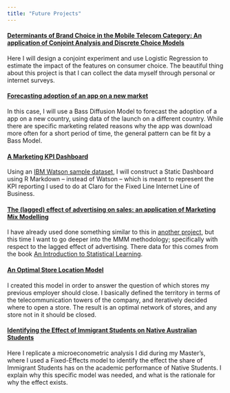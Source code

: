 ```yaml
---
title: "Future Projects"
---
```

#### [Determinants of Brand Choice in the Mobile Telecom Category: An application of Conjoint Analysis and Discrete Choice Models]()

Here I will design a conjoint experiment and use Logistic Regression to estimate the impact of the features on consumer choice. The beautiful thing about this project is that I can collect the data myself through personal or internet surveys. 

#### [Forecasting adoption of an app on a new market]()

In this case, I will use a Bass Diffusion Model to forecast the adoption of a app on a new country, using data of the launch on a different country. While there are specific marketing related reasons why the app was download more often for a short period of time, the general pattern can be fit by a Bass Model. 

#### [A Marketing KPI Dashboard]()

Using an [IBM Watson sample dataset](https://www.ibm.com/communities/analytics/watson-analytics-blog/analyze-sales-effectivness/), I will construct a Static Dashboard using R Markdown -- instead of Watson -- which is meant to represent the KPI reporting I used to do at Claro for the Fixed Line Internet Line of Business. 

#### [The (lagged) effect of advertising on sales: an application of Marketing Mix Modelling]()

I have already used done something similar to this in [another project](http://sdhector.github.io/Case1_Advertising_Budget_Optimization.nb.html), but this time I want to go deeper into the MMM methodology; specifically with respect to the lagged effect of advertising. There data for this comes from the book [An Introduction to Statistical Learning](http://www-bcf.usc.edu/~gareth/ISL).

#### [An Optimal Store Location Model]()

I created this model in order to answer the question of which stores my previous employer should close. I basically defined the territory in terms of the telecommunication towers of the company, and iteratively decided where to open a store. The result is an optimal network of stores, and any store not in it should be closed. 

#### [Identifying the Effect of Immigrant Students on Native Australian Students]()

Here I replicate a microeconometric analysis I did during my Master's, where I used a Fixed-Effects model to identify the effect the share of Immigrant Students has on the academic performance of Native Students. I explain why this specific model was needed, and what is the rationale for why the effect exists. 

